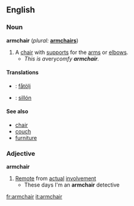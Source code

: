==English==

===Noun===
'''armchair'''  (''plural:'' '''[[armchairs]]''')
# A [[chair]] with [[support]]s for the [[arm]]s or [[elbow]]s.
#*''This is a ''very'' comfy '''armchair'''.''

====Translations====
*{{sv}}: [[fåtölj]]
*{{es}}: [[sillón]]

====See also====
*[[chair]]
*[[couch]]
*[[furniture]]

===Adjective===
'''armchair'''
#[[Remote]] from [[actual]] [[involvement]]
#* These days I'm an '''armchair''' detective

[[fr:armchair]]
[[it:armchair]]